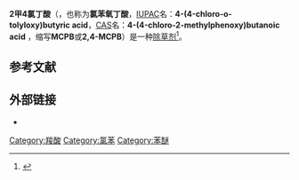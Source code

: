 {{chembox
| Verifiedfields = changed
| Watchedfields = changed
| verifiedrevid = 424776569
| ImageFile = MCPB.png
| ImageSize = 220px
| ImageAlt = Skeletal formula of MCPB
| ImageFile1 = MCPB molecule ball.png
| ImageSize1 = 220px
| ImageAlt1 = Ball-and-stick model of the MCPB molecule
| IUPACName=4-(4-Chloro-2-methylphenoxy)butanoic acid
| OtherNames=
|Section1={{Chembox Identifiers
| CASNo_Ref = {{cascite|correct|??}}
| CASNo=94-81-5 
| UNII_Ref = {{fdacite|correct|FDA}}
| UNII = OA1Z4N1842
| PubChem=7207
| SMILES=CC1=C(C=CC(=C1)Cl)OCCCC(=O)O
| ChemSpiderID_Ref = {{chemspidercite|changed|chemspider}}
| ChemSpiderID = 6938
| InChI = 1/C11H13ClO3/c1-8-7-9(12)4-5-10(8)15-6-2-3-11(13)14/h4-5,7H,2-3,6H2,1H3,(H,13,14)
| InChIKey = LLWADFLAOKUBDR-UHFFFAOYAB
| StdInChI_Ref = {{stdinchicite|changed|chemspider}}
| StdInChI = 1S/C11H13ClO3/c1-8-7-9(12)4-5-10(8)15-6-2-3-11(13)14/h4-5,7H,2-3,6H2,1H3,(H,13,14)
| StdInChIKey_Ref = {{stdinchicite|changed|chemspider}}
| StdInChIKey = LLWADFLAOKUBDR-UHFFFAOYSA-N
  }}
|Section2={{Chembox Properties
| Formula=C<sub>11</sub>H<sub>13</sub>ClO<sub>3</sub>
| MolarMass=228.67 g/mol
| Appearance=
| Density=
| MeltingPt=
| BoilingPt=
| Solubility=
  }}
|Section3={{Chembox Hazards
| MainHazards=
| FlashPt=
| AutoignitionPt =
  }}
}}

'''2甲4氯丁酸'''（{{lang-en|Mecoprop}}，也称为'''氯苯氧丁酸'''，[[IUPAC|IUPAC]]名：'''4-(4-chloro-o-tolyloxy)butyric acid'''，[[Chemical_Abstracts_Service|CAS]]名：'''4-(4-chloro-2-methylphenoxy)butanoic acid''' ，缩写'''MCPB'''或'''2,4-MCPB'''）是一种[[除草剂|除草剂]]<ref>{{cite journal|title=Solid-phase extraction of acidic herbicides|authors=Wells, M. J. M.; Yu, L. Z.
|journal=Journal of Chromatography A|year=2000|volume=885|issue=1–2
|pages=237–250|doi=10.1016/S0021-9673(00)00206-5|pmid=10941675
}}</ref>。
==参考文献==
{{reflist}}

==外部链接==
* {{PPDB|428}}
{{除草剂}}

[[Category:羧酸|Category:羧酸]]
[[Category:氯苯|Category:氯苯]]
[[Category:苯醚|Category:苯醚]]